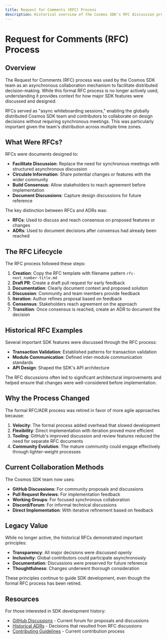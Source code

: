 ```yaml
---
title: Request for Comments (RFC) Process
description: Historical overview of the Cosmos SDK's RFC discussion process
---
```


# Request for Comments (RFC) Process

## Overview

The Request for Comments (RFC) process was used by the Cosmos SDK team as an asynchronous collaboration mechanism to facilitate distributed decision-making. While this formal RFC process is no longer actively used, understanding it provides context for how major SDK features were discussed and designed.

RFCs served as "async whiteboarding sessions," enabling the globally distributed Cosmos SDK team and contributors to collaborate on design decisions without requiring synchronous meetings. This was particularly important given the team's distribution across multiple time zones.

## What Were RFCs?

RFCs were documents designed to:
- **Facilitate Discussion**: Replace the need for synchronous meetings with structured asynchronous discussion
- **Circulate Information**: Share potential changes or features with the wider community
- **Build Consensus**: Allow stakeholders to reach agreement before implementation
- **Document Discussions**: Capture design discussions for future reference

The key distinction between RFCs and ADRs was:
- **RFCs**: Used to discuss and reach consensus on proposed features or changes
- **ADRs**: Used to document decisions after consensus had already been reached

## The RFC Lifecycle

The RFC process followed these steps:

1. **Creation**: Copy the RFC template with filename pattern `rfc-next_number-title.md`
2. **Draft PR**: Create a draft pull request for early feedback
3. **Documentation**: Clearly document context and proposed solution
4. **Discussion**: Community and team members provide feedback
5. **Iteration**: Author refines proposal based on feedback
6. **Consensus**: Stakeholders reach agreement on the approach
7. **Transition**: Once consensus is reached, create an ADR to document the decision

## Historical RFC Examples

Several important SDK features were discussed through the RFC process:

- **Transaction Validation**: Established patterns for transaction validation
- **Module Communication**: Defined inter-module communication standards
- **API Design**: Shaped the SDK's API architecture

The RFC discussions often led to significant architectural improvements and helped ensure that changes were well-considered before implementation.

## Why the Process Changed

The formal RFC/ADR process was retired in favor of more agile approaches because:

1. **Velocity**: The formal process added overhead that slowed development
2. **Flexibility**: Direct implementation with iteration proved more efficient
3. **Tooling**: GitHub's improved discussion and review features reduced the need for separate RFC documents
4. **Community Evolution**: The mature community could engage effectively through lighter-weight processes

## Current Collaboration Methods

The Cosmos SDK team now uses:

- **GitHub Discussions**: For community proposals and discussions
- **Pull Request Reviews**: For implementation feedback
- **Working Groups**: For focused synchronous collaboration
- **Discord/Forum**: For informal technical discussions
- **Direct Implementation**: With iterative refinement based on feedback

## Legacy Value

While no longer active, the historical RFCs demonstrated important principles:

- **Transparency**: All major decisions were discussed openly
- **Inclusivity**: Global contributors could participate asynchronously
- **Documentation**: Discussions were preserved for future reference
- **Thoughtfulness**: Changes underwent thorough consideration

These principles continue to guide SDK development, even though the formal RFC process has been retired.

## Resources

For those interested in SDK development history:
- [GitHub Discussions](https://github.com/cosmos/cosmos-sdk/discussions) - Current forum for proposals and discussions
- [Historical ADRs](/docs/sdk/next/documentation/legacy/adr-overview.mdx) - Decisions that resulted from RFC discussions
- [Contributing Guidelines](https://github.com/cosmos/cosmos-sdk/blob/main/CONTRIBUTING.md) - Current contribution process